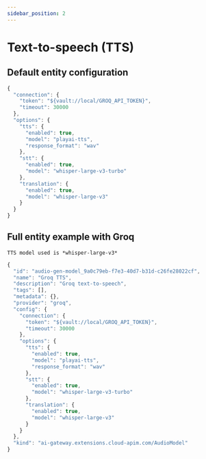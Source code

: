 ```yaml
---
sidebar_position: 2
---
```



# Text-to-speech (TTS)

## Default entity configuration 

```js
{
  "connection": {
    "token": "${vault://local/GROQ_API_TOKEN}",
    "timeout": 30000
  },
  "options": {
    "tts": {
      "enabled": true,
      "model": "playai-tts",
      "response_format": "wav"
    },
    "stt": {
      "enabled": true,
      "model": "whisper-large-v3-turbo"
    },
    "translation": {
      "enabled": true,
      "model": "whisper-large-v3"
    }
  }
}
```

## Full entity example with Groq

`TTS model used is *whisper-large-v3*`


```js
{
  "id": "audio-gen-model_9a0c79eb-f7e3-40d7-b31d-c26fe28022cf",
  "name": "Groq TTS",
  "description": "Groq text-to-speech",
  "tags": [],
  "metadata": {},
  "provider": "groq",
  "config": {
    "connection": {
      "token": "${vault://local/GROQ_API_TOKEN}",
      "timeout": 30000
    },
    "options": {
      "tts": {
        "enabled": true,
        "model": "playai-tts",
        "response_format": "wav"
      },
      "stt": {
        "enabled": true,
        "model": "whisper-large-v3-turbo"
      },
      "translation": {
        "enabled": true,
        "model": "whisper-large-v3"
      }
    }
  },
  "kind": "ai-gateway.extensions.cloud-apim.com/AudioModel"
}
```